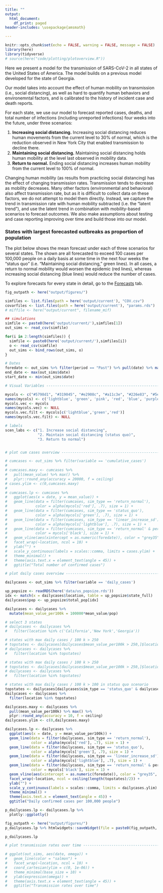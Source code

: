 ```yaml
---
title: ""
output:
  html_document:
    df_print: paged
header-includes: \usepackage{amsmath}

---
```


```r
knitr::opts_chunk$set(echo = FALSE, warning = FALSE, message = FALSE)
library(here)
library(tidyverse)
# source(here("code/plotting/plotoverview.R"))
```

Here we present a model for the transmission of SARS-CoV-2 in all states of the United States of America. The model builds on a previous model developed for the state of Georgia.

Our model takes into account the effect of human mobility on transmission (i.e., social distancing), as well as hard to quantify human behaviors and environemntal factors, and is calibrated to the history of incident case and death reports. 

For each state, we use our model to forecast reported cases, deaths, and total number of infections (including unreported infections) four weeks into the future, under three scenarios: 

1. **Increasing social distancing.** Increasing social distancing reduces human movements from the current level to 30% of normal, which is the reduction observed in New York City that enabled transmission to decline there.
2. **Maintaining social distancing.** Maintaining social distancing holds human mobility at the level last observed in mobility data.
3. **Return to normal.** Ending social distancing increases human mobility from the current level to 100% of normal. 

Changing human mobility (as results from practicing social distancing) has the effect of changing transmission rates. Transmission tends to decrease as mobility decreases. Many other factors (environmental and behavioral) also affect transmission rate, but as it is difficult to collect data on these factors, we do not attempt to model them directly. Instead, we capture the trend in transmission rate with human mobility subtracted (i.e. the "latent trend"), and use the latent trend in combination with mobility-based scenarios to forecast outcomes. We also make assumptions about testing and case reporting improving over time and build those into our model.

### States with largest forecasted outbreaks as proportion of population 

The plot below shows the mean forecast under each of three scenarios for several states. The shown are all forecasted to exceed 100 cases per 100,000 people on a daily basis at some time in the next four weeks the "status quo" (i.e. "Maintaining social distancing," green lines). In all cases, a return to normal mobility would worsen the epidemic (red lines), whereas increasing social distancing (blue lines) would reduce the number of cases.

To explore forecasts for every state in detail, go to the [Forecasts](https://covid19.uga.edu/forecast.html#forecasts) tab.

```r

fig_outpath <- here("output/figures/")

simfiles <- list.files(path = here('output/current'), "COV.csv")
covarfiles <- list.files(path = here('output/current'), "params.rds")
# miffile <- here("output/current", filename_mif)

## simulations
simfile <- paste0(here('output/current/'),simfiles[1])
out_sims <- read_csv(simfile)

for(i in 2:length(simfiles)) {
  simfile <- paste0(here('output/current/'),simfiles[i])
  o <- read_csv(simfile)
  out_sims <- bind_rows(out_sims, o)
}

# Dates
foredate <- out_sims %>% filter(period == "Past") %>% pull(date) %>% max()
end_date <- max(out_sims$date)
start_date <- min(out_sims$date)

# Visual Variables ----------------------------------------------------------------------------

mycols <- c("#5798d1", "#319045", "#e2908c", "#a11c3e", "#226e83", "#5e2b7b", "#252525")
names(mycols) <- c('lightblue', 'green', 'pink', 'red', 'blue', 'purple', 'black')
mycols.vec <- mycols
names(mycols.vec) <- NULL
mycols.vec.filt <- mycols[c('lightblue','green','red')]
names(mycols.vec.filt) <- NULL

# labels
scen_labs <- c("1. Increase social distancing",
               "2. Maintain social distancing (status quo)",
               "3. Return to normal")


# plot cum cases overview -----------------------------------------------------------------------------------

# cumcases <- out_sims %>% filter(variable == 'cumulative_cases')
# 
# cumcases.maxy <- cumcases %>% 
#   pull(mean_value) %>% max() %>% 
#   plyr::round_any(accuracy = 20000, f = ceiling)
# cases.ylim <- c(0,cumcases.maxy)
# 
# cumcases.lp <- cumcases %>% 
#   ggplot(aes(x = date, y = mean_value)) +
#   geom_line(data = filter(cumcases, sim_type == 'return_normal'),
#             color = alpha(mycols['red'], .7), size = 1) +
#   geom_line(data = filter(cumcases, sim_type == 'status_quo'),
#             color = alpha(mycols['green'], .7), size = 1) +
#   geom_line(data = filter(cumcases, sim_type == 'linear_increase_sd'),
#             color = alpha(mycols['lightblue'], .7), size = 1) +
#   geom_line(data = filter(cumcases, sim_type == 'return_normal' & period == 'Past'),
#             color = mycols['black'], size = 1) +
#   geom_vline(aes(xintercept = as.numeric(foredate)), color = "grey35", linetype = 2) +
#   facet_wrap(~location, ncol = 10) +
#   ylab("") +
#   scale_y_continuous(labels = scales::comma, limits = cases.ylim) +
#   theme_minimal() +
#   theme(axis.text.x = element_text(angle = 45)) +
#   ggtitle("Total number of confirmed cases")

# plot daily cases overview -----------------------------------------------------------------------------------

dailycases <- out_sims %>% filter(variable == 'daily_cases')

up_popsize <- readRDS(here('data/us_popsize.rds'))
idx <- match(x = dailycases$location, table = up_popsize$state_full)
dailycases$pop <- up_popsize$total_pop[idx]

dailycases <- dailycases %>% 
  mutate(mean_value_per100k = 100000*mean_value/pop)

# select 3 states
# dailycases <- dailycases %>% 
#   filter(location %in% c('California','New York','Georgia'))

# states with max daily cases / 100 k > 250
# topstates <- dailycases[dailycases$mean_value_per100k > 250,]$location %>% unique
# dailycases <- dailycases %>%
#   filter(location %in% topstates)

# states with max daily cases / 100 k > 250
# topstates <- dailycases[dailycases$mean_value_per100k > 250,]$location %>% unique
# dailycases <- dailycases %>%
#   filter(location %in% topstates)

# states with max daily cases / 100 k > 100 in status quo scenario
topstates <- dailycases[dailycases$sim_type == 'status_quo' & dailycases$mean_value_per100k > 100,]$location %>% unique
dailycases <- dailycases %>%
  filter(location %in% topstates)

dailycases.maxy <- dailycases %>% 
  pull(mean_value_per100k) %>% max() %>% 
  plyr::round_any(accuracy = 10, f = ceiling)
dailycases.ylim <- c(0,dailycases.maxy)

dailycases.lp <- dailycases %>% 
  ggplot(aes(x = date, y = mean_value_per100k)) +
  geom_line(data = filter(dailycases, sim_type == 'return_normal'),
            color = alpha(mycols['red'], .7), size = 1) +
  geom_line(data = filter(dailycases, sim_type == 'status_quo'),
            color = alpha(mycols['green'], .7), size = 1) +
  geom_line(data = filter(dailycases, sim_type == 'linear_increase_sd'),
            color = alpha(mycols['lightblue'], .7), size = 1) +
  geom_line(data = filter(dailycases, sim_type == 'return_normal' & period == 'Past'),
            color = mycols['black'], size = 1) +
  geom_vline(aes(xintercept = as.numeric(foredate)), color = "grey35", linetype = 2) +
  facet_wrap(~location, ncol = ceiling(length(topstates)/2)) +
  ylab("") +
  scale_y_continuous(labels = scales::comma, limits = dailycases.ylim) +
  theme_minimal() +
  theme(axis.text.x = element_text(angle = 45)) +
  ggtitle("Daily confirmed cases per 100,000 people")

p_dailycases.lp <- dailycases.lp %>% 
  plotly::ggplotly()

fig_outpath <- here("output/figures/")
p_dailycases.lp %>% htmlwidgets::saveWidget(file = paste0(fig_outpath, "topstates.html"))

p_dailycases.lp

# plot transmission rates over time -----------------------------------------------------------------------------------

# ggplot(out_sims, aes(date, omega)) +
#   geom_line(color = "salmon") +
#   facet_wrap(~location, ncol = 10) +
#   coord_cartesian(ylim = c(0, 1e-06)) +
#   theme_minimal(base_size = 10) +
#   ylab(expression(omega)) +
#   theme(axis.text.x = element_text(angle = 45)) +
#   ggtitle("Transmission rates over time")

```

